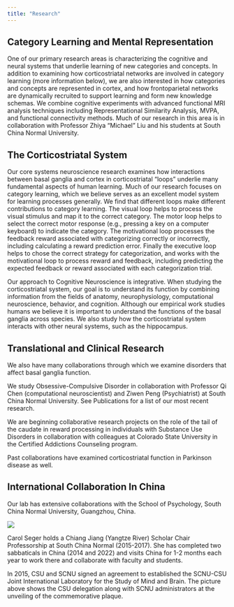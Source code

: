 ```yaml
---
title: "Research"
---
```


## Category Learning and Mental Representation

One of our primary research areas is characterizing the cognitive and neural systems that underlie learning of new categories and concepts. In addition to examining how corticostriatal networks are involved in category learning (more information below), we are also interested in how categories and concepts are represented in cortex, and how frontoparietal networks are dynamically recruited to support learning and form new knowledge schemas. We combine cognitive experiments with advanced functional MRI analysis techniques including Representational Similarity Analysis, MVPA, and functional connectivity methods. Much of our research in this area is in collaboration with Professor Zhiya "Michael" Liu and his students at South China Normal University.

## The Corticostriatal System

Our core systems neuroscience research examines how interactions between basal ganglia and cortex in corticostriatal "loops" underlie many fundamental aspects of human learning. Much of our research focuses on category learning, which we believe serves as an excellent model system for learning processes generally. We find that different loops make different contributions to category learning. The visual loop helps to process the visual stimulus and map it to the correct category. The motor loop helps to select the correct motor response (e.g., pressing a key on a computer keyboard) to indicate the category. The motivational loop processes the feedback reward associated with categorizing correctly or incorrectly, including calculating a reward prediction error. Finally the executive loop helps to chose the correct strategy for categorization, and works with the motivational loop to process reward and feedback, including predicting the expected feedback or reward associated with each categorization trial.

Our approach to Cognitive Neuroscience is integrative. When studying the corticostriatal system, our goal is to understand its function by combining information from the fields of anatomy, neurophysiology, computational neuroscience, behavior, and cognition. Although our empirical work studies humans we believe it is important to understand the functions of the basal ganglia across species. We also study how the corticostriatal system interacts with other neural systems, such as the hippocampus.

## Translational and Clinical Research

We also have many collaborations through which we examine disorders that affect basal ganglia function.

We study Obsessive-Compulsive Disorder in collaboration with Professor Qi Chen (computational neuroscientist) and Ziwen Peng (Psychiatrist) at South China Normal University. See Publications for a list of our most recent research.

We are beginning collaborative research projects on the role of the tail of the caudate in reward processing in individuals with Substance Use Disorders in collaboration with colleagues at Colorado State University in the Certified Addictions Counseling program.

Past collaborations have examined corticostriatal function in Parkinson disease as well.

## International Collaboration In China

Our lab has extensive collaborations with the School of Psychology, South China Normal University, Guangzhou, China.

![](china_collab.jpg)

Carol Seger holds a Chiang Jiang (Yangtze River) Scholar Chair Professorship at South China Normal (2015-2017). She has completed two sabbaticals in China (2014 and 2022) and visits China for 1-2 months each year to work there and collaborate with faculty and students.

In 2015, CSU and SCNU signed an agreement to established the SCNU-CSU Joint International Laboratory for the Study of Mind and Brain. The picture above shows the CSU delegation along with SCNU administrators at the unveiling of the commemorative plaque.
